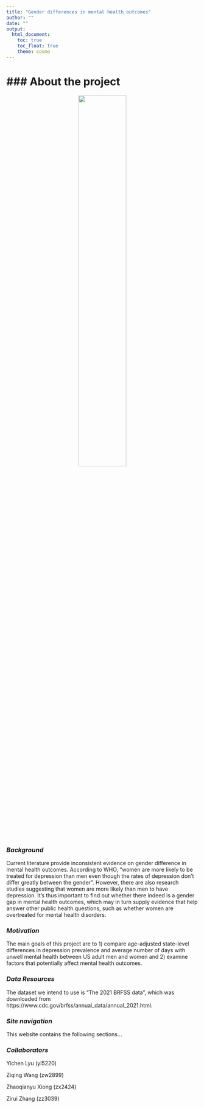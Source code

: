 ```yaml
---
title: "Gender differences in mental health outcomes"
author: ""
date: ""
output: 
  html_document:
    toc: true
    toc_float: true
    theme: cosmo
---
```


### About the project
=======
<center>
<img src="images/depression.png" style="width:50%">
</center>
 
### *Background*
Current literature provide inconsistent evidence on gender difference in mental health outcomes. According to WHO, “women are more likely to be treated for depression than men even though the rates of depression don’t differ greatly between the gender”. However, there are also research studies suggesting that women are more likely than men to have depression. It’s thus important to find out whether there indeed is a gender gap in mental health outcomes, which may in turn supply evidence that help answer other public health questions, such as whether women are overtreated for mental health disorders. 

### *Motivation*
The main goals of this project are to 1) compare age-adjusted state-level differences in depression prevalence and average number of days with unwell mental health between US adult men and women and 2) examine factors that potentially affect mental health outcomes. 

### *Data Resources*
The dataset we intend to use is “The 2021 BRFSS data”, which was downloaded from https://www.cdc.gov/brfss/annual_data/annual_2021.html.

### *Site navigation*
This website contains the following sections...

### *Collaborators*
Yichen Lyu (yl5220)

Ziqing Wang (zw2899)

Zhaoqianyu Xiong (zx2424)

Zirui Zhang (zz3039)